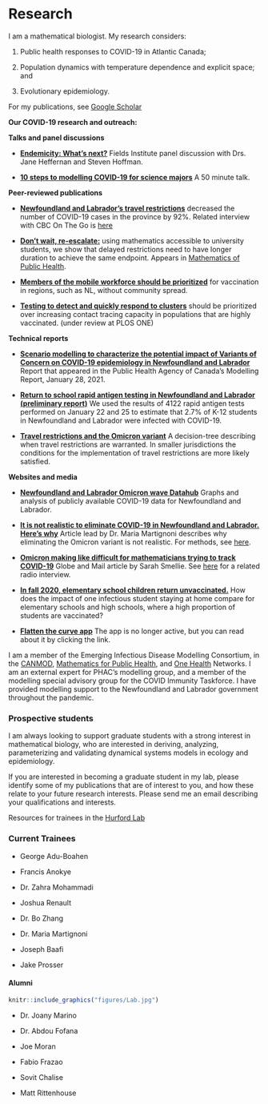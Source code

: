 # Research {-}

I am a mathematical biologist. My research considers:

(1) Public health responses to COVID-19 in Atlantic Canada;

(2) Population dynamics with temperature dependence and explicit space; and

(3) Evolutionary epidemiology.

For my publications, see [Google Scholar](https://scholar.google.ca/citations?hl=en&user=bxt9bh8AAAAJ&view_op=list_works&sortby=pubdate)

<div class="alert alert-info">
<strong> Our COVID-19 research and outreach: </strong>

**Talks and panel discussions**

- [**Endemicity: What's next?**](https://www.youtube.com/watch?v=bBm84KHc2eI) Fields Institute panel discussion with Drs. Jane Heffernan and Steven Hoffman.

- [**10 steps to modelling COVID-19 for science majors**](https://www.youtube.com/watch?v=vx8RCdNeUGE&t=1691s) A 50 minute talk.

**Peer-reviewed publications**

- [**Newfoundland and Labrador's travel restrictions**](https://royalsocietypublishing.org/doi/10.1098/rsos.202266) decreased the number of COVID-19 cases in the province by 92%. Related interview with CBC On The Go is [here](https://www.cbc.ca/listen/live-radio/1-47-on-the-go/clip/15850405-research-royal-society-shows-nl-travel-restrictions-effective)

- [**Don't wait, re-escalate:**](https://www.medrxiv.org/content/10.1101/2020.11.04.20226316v3) using mathematics accessible to university students, we show that delayed restrictions need to have longer duration to achieve the same endpoint. Appears in [Mathematics of Public Health](https://link.springer.com/book/10.1007/978-3-030-85053-1).

- [**Members of the mobile workforce should be prioritized**](http://www.aimspress.com/article/doi/10.3934/math.2022220) for vaccination in regions, such as NL, without community spread.

- [**Testing to detect and quickly respond to clusters**](https://www.medrxiv.org/content/10.1101/2021.11.03.21265863v1) should be prioritized over increasing contact tracing capacity in populations that are highly vaccinated. (under review at PLOS ONE)

**Technical reports**

- [**Scenario modelling to characterize the potential impact of Variants of Concern on COVID-19 epidemiology in Newfoundland and Labrador**](https://nccid.ca/wp-content/uploads/sites/2/2021/02/Modelling-Group-executive-summary-2021_01_28_NCCID.pdf) Report that appeared in the Public Health Agency of Canada's Modelling Report, January 28, 2021.

- [**Return to school rapid antigen testing in Newfoundland and Labrador (preliminary report)**](https://github.com/ahurford/school-test/blob/main/Preliminary_Results_School_Testing.pdf) We used the results of 4122 rapid antigen tests performed on January 22 and 25 to estimate that 2.7% of K-12 students in Newfoundland and Labrador were infected with COVID-19.

- [**Travel restrictions and the Omicron variant**](https://canmod.net/public-health#omicron-travel) A decision-tree describing when travel restrictions are warranted. In smaller jurisdictions the conditions for the implementation of travel restrictions are more likely satisfied.

**Websites and media**

- [**Newfoundland and Labrador Omicron wave Datahub**](https://ahurford.github.io/covid-nl/) Graphs and analysis of publicly available COVID-19 data for Newfoundland and Labrador.

- [**It is not realistic to eliminate COVID-19 in Newfoundland and Labrador. Here's why**](https://www.cbc.ca/news/canada/newfoundland-labrador/covid-19-here-to-stay-1.6384033) Article lead by Dr. Maria Martignoni describes why eliminating the Omicron variant is not realistic. For methods, see [here](https://github.com/nanomaria/Omicronmitigation/blob/main/Methods.pdf).

- [**Omicron making like difficult for mathematicians trying to track COVID-19**](https://www.theglobeandmail.com/canada/article-omicron-making-life-difficult-for-mathematicians-trying-to-track-covid/?utm_source=dlvr.it&utm_medium=twitter) Globe and Mail article by Sarah Smellie.
See [here](https://omny.fm/shows/alan-carter/omicron-making-life-difficult-for-mathematicians-t) for a related radio interview.

- [**In fall 2020, elementary school children return unvaccinated.**](https://ahurford.github.io/schools/) How does the impact of one infectious student staying at home compare for elementary schools and high schools, where a high proportion of students are vaccinated?

- [**Flatten the curve app**](https://gazette.mun.ca/research/flattening-the-curve/) The app is no longer active, but you can read about it by clicking the link.

I am a member of the Emerging Infectious Disease Modelling Consortium, in the [CANMOD](https://canmod.net/), [Mathematics for Public Health](http://www.fields.utoronto.ca/activities/public-health), and [One Health](https://www.yorku.ca/science/cdm/2021/04/09/ccdm-network-to-model-emerging-infectious-diseases-receives-2-5-million-in-federal-funding/) Networks. I am an external expert for PHAC's modelling group, and a member of the modelling special advisory group for the COVID Immunity Taskforce. I have provided modelling support to the Newfoundland and Labrador government throughout the pandemic.

</div>

### Prospective students {-}

I am always looking to support graduate students with a strong interest in mathematical biology, who are interested in deriving, analyzing, parameterizing and validating dynamical systems models in ecology and epidemiology.

If you are interested in becoming a graduate student in my lab, please identify some of my publications that are of interest to you, and how these relate to your future research interests. Please send me an email describing your qualifications and interests.

Resources for trainees in the [Hurford Lab](https://ahurford.gitlab.io/resources-for-grad-students/index.html)

### Current Trainees{-}

- George Adu-Boahen

- Francis Anokye

- Dr. Zahra Mohammadi

- Joshua Renault

- Dr. Bo Zhang

- Dr. Maria Martignoni

- Joseph Baafi

- Jake Prosser

#### Alumni {-}

```r
knitr::include_graphics("figures/Lab.jpg")
```

- Dr. Joany Marino

- Dr. Abdou Fofana

- Joe Moran

- Fabio Frazao

- Sovit Chalise

- Matt Rittenhouse



